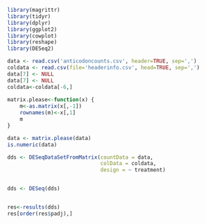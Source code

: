 ```r
library(magrittr)
library(tidyr)
library(dplyr)
library(ggplot2)
library(cowplot)
library(reshape)
library(DESeq2)
```


```r
data <- read.csv('anticodoncounts.csv', header=TRUE, sep=',')
coldata <- read.csv(file='headerinfo.csv', head=TRUE, sep=',')
data[7] <- NULL
data[7] <- NULL
coldata<-coldata[-6,]
	
matrix.please<-function(x) {
    m<-as.matrix(x[,-1])
    rownames(m)<-x[,1]
    m
}

data <- matrix.please(data)
is.numeric(data)

dds <- DESeqDataSetFromMatrix(countData = data,
                              colData = coldata,
                              design = ~ treatment)


dds <- DESeq(dds)


res<-results(dds)
res[order(res$padj),]
```
